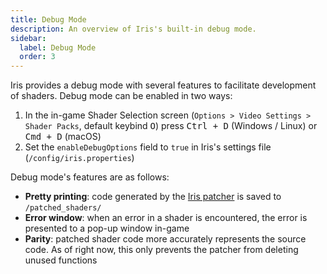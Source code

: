 ```yaml
---
title: Debug Mode
description: An overview of Iris's built-in debug mode.
sidebar:
  label: Debug Mode
  order: 3
---
```


Iris provides a debug mode with several features to facilitate development of shaders. Debug mode can be enabled in two ways:

1. In the in-game Shader Selection screen (`Options > Video Settings > Shader Packs`, default keybind <kbd>O</kbd>) press <kbd>Ctrl + D</kbd> (Windows / Linux) or <kbd>Cmd + D</kbd> (macOS)
2. Set the `enableDebugOptions` field to `true` in Iris's settings file (`/config/iris.properties`)

Debug mode's features are as follows:

- **Pretty printing**: code generated by the [Iris patcher](/current/reference/miscellaneous/patcher) is saved to `/patched_shaders/`
- **Error window**: when an error in a shader is encountered, the error is presented to a pop-up window in-game
- **Parity**: patched shader code more accurately represents the source code. As of right now, this only prevents the patcher from deleting unused functions
